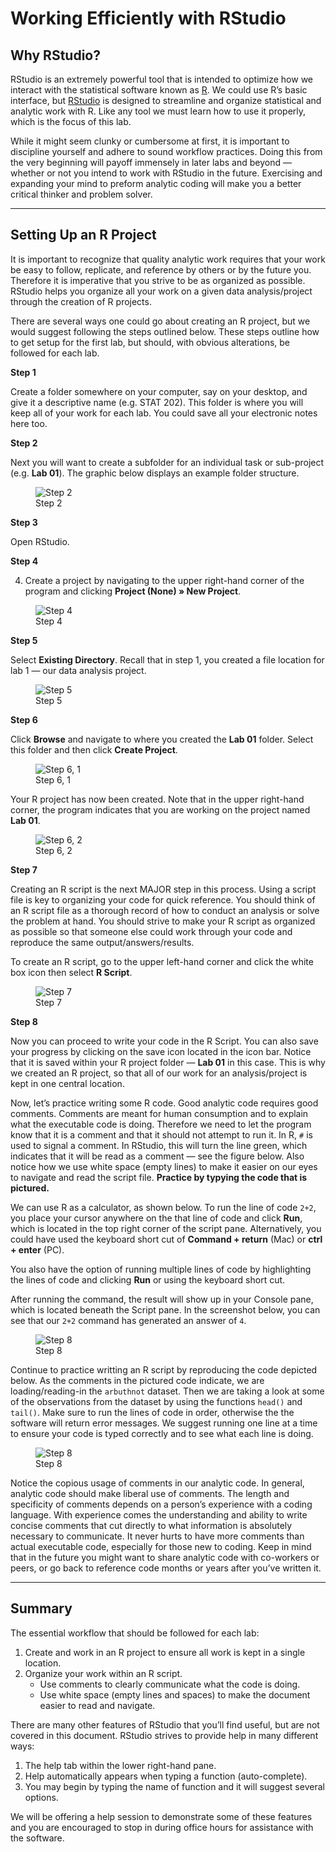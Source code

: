 # Working Efficiently with RStudio

## Why RStudio?

RStudio is an extremely powerful tool that is intended to optimize how we interact with the statistical software known as [R](https://www.r-project.org/about.html). We could use R's basic interface, but [RStudio](https://www.rstudio.com/) is designed to streamline and organize statistical and analytic work with R. Like any tool we must learn how to use it properly, which is the focus of this lab.

While it might seem clunky or cumbersome at first, it is important to discipline yourself and adhere to sound workflow practices. Doing this from the very beginning will payoff immensely in later labs and beyond --- whether or not you intend to work with RStudio in the future. Exercising and expanding your mind to preform analytic coding will make you a better critical thinker and problem solver.

***

## Setting Up an R Project

It is important to recognize that quality analytic work requires that your work be easy to follow, replicate, and reference by others or by the future you. Therefore it is imperative that you strive to be as organized as possible. RStudio helps you organize all your work on a given data analysis/project through the creation of R projects.

There are several ways one could go about creating an R project, but we would suggest following the steps outlined below. These steps outline how to get setup for the first lab, but should, with obvious alterations, be followed for each lab.

**Step 1**

Create a folder somewhere on your computer, say on your desktop, and give it a descriptive name (e.g. STAT 202). This folder is where you will keep all of your work for each lab. You could save all your electronic notes here too.

**Step 2**

Next you will want to create a subfolder for an individual task or sub-project (e.g. **Lab 01**). The graphic below displays an example folder structure.  

![Step 2](./assets/images/01-01.png)

**Step 3**

Open RStudio.

**Step 4**

4. Create a project by navigating to the upper right-hand corner of the program and clicking **Project (None) &raquo; New Project**.

![Step 4](./assets/images/01-02.png)

**Step 5**

Select **Existing Directory**. Recall that in step 1, you created a file location for lab 1 --- our data analysis project.

![Step 5](./assets/images/01-03.png)

**Step 6**

Click **Browse** and navigate to where you created the **Lab 01** folder. Select this folder and then click **Create Project**.

![Step 6, 1](./assets/images/01-04.png)

Your R project has now been created. Note that in the upper right-hand corner, the program indicates that you are working on the project named **Lab 01**.

![Step 6, 2](./assets/images/01-05.png)

**Step 7**

Creating an R script is the next MAJOR step in this process. Using a script file is key to organizing your code for quick reference. You should think of an R script file as a thorough record of how to conduct an analysis or solve the problem at hand. You should strive to make your R script as organized as possible so that someone else could work through your code and reproduce the same output/answers/results.

To create an R script, go to the upper left-hand corner and click the white box icon then select **R Script**.

![Step 7](./assets/images/01-06.png)

**Step 8**

Now you can proceed to write your code in the R Script. You can also save your progress by clicking on the save icon located in the icon bar. Notice that it is saved within your R project folder --- **Lab 01** in this case. This is why we created an R project, so that all of our work for an analysis/project is kept in one central location.

Now, let's practice writing some R code. Good analytic code requires good comments. Comments are meant for human consumption and to explain what the executable code is doing. Therefore we need to let the program know that it is a comment and that it should not attempt to run it. In R, `#` is used to signal a comment. In RStudio, this will turn the line green, which indicates that it will be read as a comment --- see the figure below. Also notice how we use white space (empty lines) to make it easier on our eyes to navigate and read the script file. **Practice by typying the code that is pictured.**

We can use R as a calculator, as shown below. To run the line of code `2+2`, you place your cursor anywhere on the that line of code and click **Run**, which is located in the top right corner of the script pane. Alternatively, you could have used the keyboard short cut of **Command + return** (Mac) or **ctrl + enter** (PC).

You also have the option of running multiple lines of code by highlighting the lines of code and clicking **Run** or using the keyboard short cut.

After running the command, the result will show up in your Console pane, which is located beneath the Script pane. In the screenshot below, you can see that our `2+2` command has generated an answer of `4`.

![Step 8](./assets/images/01-07.png)

Continue to practice writting an R script by reproducing the code depicted below. As the comments in the pictured code indicate, we are loading/reading-in the `arbuthnot` dataset. Then we are taking a look at some of the observations from the dataset by using the functions `head()` and `tail()`. Make sure to run the lines of code in order, otherwise the the software will return error messages. We suggest running one line at a time to ensure your code is typed correctly and to see what each line is doing.

![Step 8](./assets/images/01-08.png)

Notice the copious usage of comments in our analytic code. In general, analytic code should make liberal use of comments. The length and specificity of comments depends on a person’s experience with a coding language. With experience comes the understanding and ability to write concise comments that cut directly to what information is absolutely necessary to communicate. It never hurts to have more comments than actual executable code, especially for those new to coding. Keep in mind that in the future you might want to share analytic code with co-workers or peers, or go back to reference code months or years after you’ve written it.  

***

## Summary

The essential workflow that should be followed for each lab:

1. Create and work in an R project to ensure all work is kept in a single location.
2. Organize your work within an R script.
    - Use comments to clearly communicate what the code is doing.
    - Use white space (empty lines and spaces) to make the document easier to read and navigate.

There are many other features of RStudio that you'll find useful, but are not covered in this document. RStudio strives to provide help in many different ways:

1. The help tab within the lower right-hand pane.
2. Help automatically appears when typing a function (auto-complete).
3. You may begin by typing the name of function and it will suggest several options.

We will be offering a help session to demonstrate some of these features and you are encouraged to stop in during office hours for assistance with the software.
